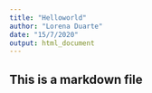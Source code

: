---
title: "Helloworld"
author: "Lorena Duarte"
date: "15/7/2020"
output: html_document
---
## This is a markdown file
